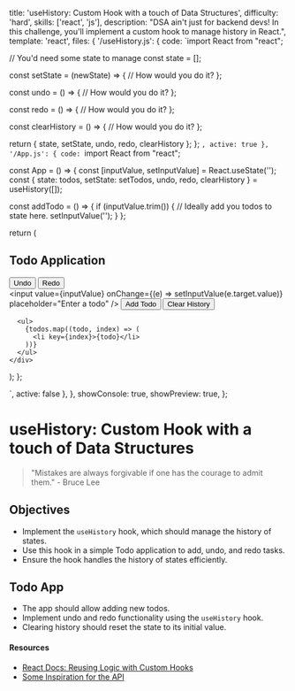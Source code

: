   title: 'useHistory: Custom Hook with a touch of Data Structures',
  difficulty: 'hard',
  skills: ['react', 'js'],
  description:
    "DSA ain't just for backend devs! In this challenge, you'll implement a custom hook to manage history in React.",
  template: 'react',
  files: {
    '/useHistory.js': {
      code: `import React from "react";

  // You'd need some state to manage
  const state = [];

  const setState = (newState) => {
    // How would you do it?
  };

  const undo = () => {
    // How would you do it?
  };

  const redo = () => {
    // How would you do it?
  };

  const clearHistory = () => {
    // How would you do it?
  };

  return { state, setState, undo, redo, clearHistory };
};
`,
      active: true
    },
    '/App.js': {
      code: `import React from "react";

const App = () => {
  const [inputValue, setInputValue] = React.useState('');
  const { state: todos, setState: setTodos, undo, redo, clearHistory } = useHistory([]);

  const addTodo = () => {
    if (inputValue.trim()) {
      // Ideally add you todos to state here.
      setInputValue('');
    }
  };

  return (
    <div>
      <h2>Todo Application</h2>
      <div>
        <button onClick={undo}>Undo</button>
        <button onClick={redo}>Redo</button>
      </div>
      <input
        value={inputValue}
        onChange={(e) => setInputValue(e.target.value)}
        placeholder="Enter a todo"
      />
      <button onClick={addTodo}>Add Todo</button>
      <button onClick={clearHistory}>Clear History</button>

      <ul>
        {todos.map((todo, index) => (
          <li key={index}>{todo}</li>
        ))}
      </ul>
    </div>
  );
};

`,
      active: false
    },
  },
  showConsole: true,
  showPreview: true,
};

# useHistory: Custom Hook with a touch of Data Structures

> "Mistakes are always forgivable if one has the courage to admit them." - Bruce Lee

## Objectives
- Implement the `useHistory` hook, which should manage the history of states.
- Use this hook in a simple Todo application to add, undo, and redo tasks.
- Ensure the hook handles the history of states efficiently.

## Todo App
- The app should allow adding new todos.
- Implement undo and redo functionality using the `useHistory` hook.
- Clearing history should reset the state to its initial value.

#### Resources
- <a target="_blank" href="https://react.dev/learn/reusing-logic-with-custom-hooks">React Docs: Reusing Logic with Custom Hooks</a>
- <a target="_blank" href="https://usehooks.com/usehistorystate">Some Inspiration for the API</a>
